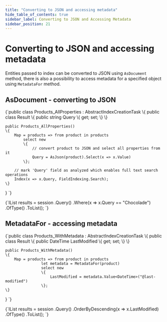 ```yaml
---
title: "Converting to JSON and accessing metadata"
hide_table_of_contents: true
sidebar_label: Converting to JSON and Accessing Metadata
sidebar_position: 21
---
```



# Converting to JSON and accessing metadata

Entities passed to index can be converted to JSON using `AsDocument` method, there is also a possibility to access metadata for a specified object using `MetadataFor` method.

## AsDocument - converting to JSON

<TabItem value="indexes_1" label="indexes_1">
<CodeBlock language="csharp">
{`public class Products_AllProperties : AbstractIndexCreationTask<Product, Products_AllProperties.Result>
\{
    public class Result
    \{
        public string Query \{ get; set; \}
    \}

    public Products_AllProperties()
    \{
        Map = products => from product in products
            select new
            \{
                // convert product to JSON and select all properties from it
                Query = AsJson(product).Select(x => x.Value)
            \};

        // mark 'Query' field as analyzed which enables full text search operations
        Index(x => x.Query, FieldIndexing.Search);
    \}
\}
`}
</CodeBlock>
</TabItem>

<TabItem value="indexes_2" label="indexes_2">
<CodeBlock language="csharp">
{`IList<Product> results = session
	.Query<Products_AllProperties.Result, Products_AllProperties>()
	.Where(x => x.Query == "Chocolade")
	.OfType<Product>()
	.ToList();
`}
</CodeBlock>
</TabItem>

## MetadataFor - accessing metadata

<TabItem value="indexes_3" label="indexes_3">
<CodeBlock language="csharp">
{`public class Products_WithMetadata : AbstractIndexCreationTask<Product>
\{
	public class Result
	\{
		public DateTime LastModified \{ get; set; \}
	\}

	public Products_WithMetadata()
	\{
		Map = products => from product in products
					let metadata = MetadataFor(product)
					select new
					\{
						LastModified = metadata.Value<DateTime>("@last-modified")
					\};
	\}
\}
`}
</CodeBlock>
</TabItem>

<TabItem value="indexes_4" label="indexes_4">
<CodeBlock language="csharp">
{`IList<Product> results = session
	.Query<Products_WithMetadata.Result, Products_WithMetadata>()
	.OrderByDescending(x => x.LastModified)
	.OfType<Product>()
	.ToList();
`}
</CodeBlock>
</TabItem>

